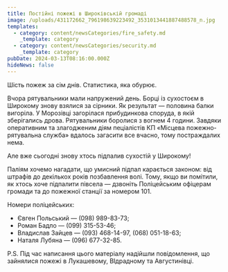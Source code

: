 ```yaml
---
title: Постійні пожежі в Широківській громаді
image: /uploads/431172662_796198639223492_3531013441887488578_n.jpg
templates:
  - category: content/newsCategories/fire_safety.md
    _template: category
  - category: content/newsCategories/security.md
    _template: category
pubDate: 2024-03-13T08:16:00.000Z
hideNews: false
---
```


Шість пожеж за сім днів. Статистика, яка обурює.

Вчора рятувальники мали напружений день. Борці із сухостоєм в Широкому знову взялися за сірники. Як результат — половина балки вигоріла. У Морозівці загорілася прибудинкова споруда, в якій зберігались дрова. Рятувальники боролися з вогнем 4 години. Завдяки оперативним та злагодженим діям пеціалістів КП «Місцева пожежно-рятувальна служба» вдалось загасити все вчасно, тому постраждалих нема. 

Але вже сьогодні знову хтось підпалив сухостій у Широкому!

Паліям хочемо нагадати, що умисний підпал карається законом: від штрафів до декількох років позбавлення волі. Тому, якщо ви помітили, як хтось хоче підпалити півсела — дзвоніть Поліцейським офіцерам громади та до пожежної станції за номером 101. 

Номери поліцейських:

* Євген Польський — (098) 989-83-73;
* Роман Бадло — (099) 315-53-46;
* Владислав Зайцев — (093) 468-14-97, (068) 051-18-63;
* Наталя Лубяна — (096) 677-32-85.

P.S. Під час написання цього матеріалу надійшли повідомлення, що зайнялися пожежі в Лукашевому, ВІдрадному та Августинівці.
